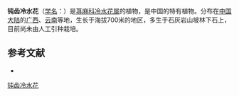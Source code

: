 {{Speciesbox
| name = 钝齿冷水花
| status = 
| status_system = 
| image =
| genus = Pilea
| species = penninervis
| authority = C. J. Chen
}}

'''钝齿冷水花'''（[[学名|学名]]：{{lang|la|''Pilea penninervis''}}）是[[荨麻科|荨麻科]][[冷水花属|冷水花属]]的植物，是中国的特有植物。分布在[[中国大陆|中国大陆]]的[[广西|广西]]、[[云南|云南]]等地，生长于海拔700米的地区，多生于石灰岩山坡林下石上，目前尚未由人工引种栽培。

== 参考文献 ==
<div class="references-small">
* {{cite web| url =http://www.bioinfo.cn/db05/KmzwSpecies.php?action=view&id=23020| title =钝齿冷水花| work =《中国高等植物数据库全库》| publisher =中国科学院微生物研究所| author =昆明植物研究所| accessdate =2009-02-25| deadurl =yes| archiveurl =https://web.archive.org/web/20160305075813/http://www.bioinfo.cn/db05/KmzwSpecies.php?action=view&id=23020| archivedate =2016-03-05}}
</div>
{{Taxonbar|from=Q15231957}}

[[Category:冷水花属|钝齿冷水花]]


{{植物小作品}}